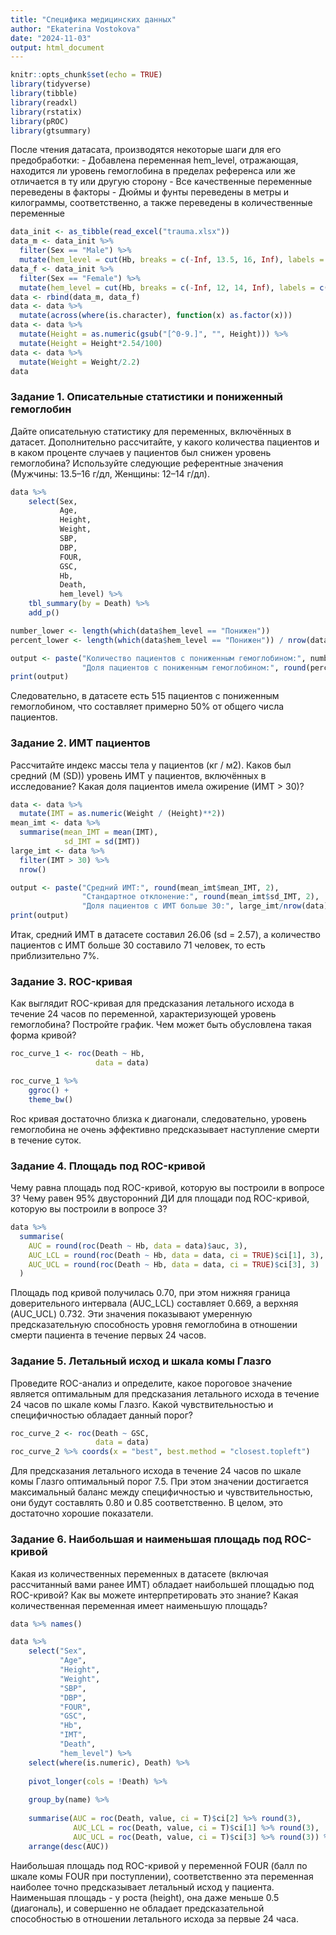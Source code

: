 ```yaml
---
title: "Специфика медицинских данных"
author: "Ekaterina Vostokova"
date: "2024-11-03"
output: html_document
---
```


```r
knitr::opts_chunk$set(echo = TRUE)
library(tidyverse)
library(tibble)
library(readxl)
library(rstatix)
library(pROC)
library(gtsummary)
```

После чтения датасата, производятся некоторые шаги для его предобработки:
- Добавлена переменная hem_level, отражающая, находится ли уровень гемоглобина в пределах референса или же отличается в ту или другую сторону
- Все качественные переменные переведены в факторы
- Дюймы и фунты переведены в метры и килограммы, соответственно, а также переведены в количественные переменные

```r
data_init <- as_tibble(read_excel("trauma.xlsx"))
data_m <- data_init %>% 
  filter(Sex == "Male") %>% 
  mutate(hem_level = cut(Hb, breaks = c(-Inf, 13.5, 16, Inf), labels = c("Понижен", "В норме", "Повышен")))
data_f <- data_init %>% 
  filter(Sex == "Female") %>% 
  mutate(hem_level = cut(Hb, breaks = c(-Inf, 12, 14, Inf), labels = c("Понижен", "В норме", "Повышен")))
data <- rbind(data_m, data_f)
data <- data %>%
  mutate(across(where(is.character), function(x) as.factor(x)))
data <- data %>%
  mutate(Height = as.numeric(gsub("[^0-9.]", "", Height))) %>%
  mutate(Height = Height*2.54/100)
data <- data %>%
  mutate(Weight = Weight/2.2)
data
```


### Задание 1. Описательные статистики и пониженный гемоглобин

Дайте описательную статистику для переменных, включённых в датасет. Дополнительно
рассчитайте, у какого количества пациентов и в каком проценте случаев у пациентов был
снижен уровень гемоглобина? Используйте следующие референтные значения (Мужчины:
13.5–16 г/дл, Женщины: 12–14 г/дл).

```r
data %>% 
    select(Sex,
           Age,
           Height,
           Weight,
           SBP,
           DBP,
           FOUR, 
           GSC, 
           Hb, 
           Death, 
           hem_level) %>% 
    tbl_summary(by = Death) %>% 
    add_p()
```


```r
number_lower <- length(which(data$hem_level == "Понижен"))
percent_lower <- length(which(data$hem_level == "Понижен")) / nrow(data)

output <- paste("Количество пациентов с пониженным гемоглобином:", number_lower, 
                "Доля пациентов с пониженным гемоглобином:", round(percent_lower, 2)*100, "%")
print(output)
```

Следовательно, в датасете есть 515 пациентов с пониженным гемоглобином, что составляет примерно 50% от общего числа пациентов.


### Задание 2. ИМТ пациентов

Рассчитайте индекс массы тела у пациентов (кг / м2). Каков был средний (M (SD)) уровень
ИМТ у пациентов, включённых в исследование? Какая доля пациентов имела ожирение (ИМТ
> 30)?

```r
data <- data %>%
  mutate(IMT = as.numeric(Weight / (Height)**2)) 
mean_imt <- data %>%
  summarise(mean_IMT = mean(IMT), 
            sd_IMT = sd(IMT))
large_imt <- data %>%
  filter(IMT > 30) %>%
  nrow()

output <- paste("Средний ИМТ:", round(mean_imt$mean_IMT, 2), 
                "Стандартное отклонение:", round(mean_imt$sd_IMT, 2), 
                "Доля пациентов с ИМТ больше 30:", large_imt/nrow(data)*100, "%")
print(output)
```

Итак, средний ИМТ в датасете составил 26.06 (sd = 2.57), а количество пациентов с ИМТ больше 30 составило 71 человек, то есть приблизительно 7%.




### Задание 3. ROC-кривая
Как выглядит ROC-кривая для предсказания летального исхода в течение 24 часов по
переменной, характеризующей уровень гемоглобина? Постройте график. Чем может быть
обусловлена такая форма кривой?

```r
roc_curve_1 <- roc(Death ~ Hb, 
                   data = data)

roc_curve_1 %>% 
    ggroc() + 
    theme_bw()

```

Roc кривая достаточно близка к диагонали, следовательно, уровень гемоглобина не очень эффективно предсказывает наступление смерти в течение суток. 


### Задание 4. Площадь под ROC-кривой

Чему равна площадь под ROC-кривой, которую вы построили в вопросе 3? Чему равен 95%
двусторонний ДИ для площади под ROC-кривой, которую вы построили в вопросе 3?


```r
data %>%
  summarise(
    AUC = round(roc(Death ~ Hb, data = data)$auc, 3),
    AUC_LCL = round(roc(Death ~ Hb, data = data, ci = TRUE)$ci[1], 3),
    AUC_UCL = round(roc(Death ~ Hb, data = data, ci = TRUE)$ci[3], 3)
  )
```
Площадь под кривой получилась 0.70, при этом нижняя граница доверительного интервала (AUC_LCL) составляет 0.669, а верхняя (AUC_UCL) 0.732. Эти значения показывают умеренную предсказательную способность уровня гемоглобина в отношении смерти пациента в течение первых 24 часов.


### Задание 5. Летальный исход и шкала комы Глазго

Проведите ROC-анализ и определите, какое пороговое значение является оптимальным для
предсказания летального исхода в течение 24 часов по шкале комы Глазго. Какой
чувствительностью и специфичностью обладает данный порог?

```r
roc_curve_2 <- roc(Death ~ GSC, 
                   data = data) 
roc_curve_2 %>% coords(x = "best", best.method = "closest.topleft")
```

Для предсказания летального исхода в течение 24 часов по шкале комы Глазго оптимальный порог 7.5. При этом значении достигается максимальный баланс между специфичностью и чувствительностью, они будут составлять 0.80 и 0.85 соответственно. В целом, это достаточно хорошие показатели.


### Задание 6. Наибольшая и наименьшая площадь под ROC-кривой

Какая из количественных переменных в датасете (включая рассчитанный вами ранее ИМТ)
обладает наибольшей площадью под ROC-кривой? Как вы можете интерпретировать это
знание? Какая количественная переменная имеет наименьшую площадь?


```r

data %>% names()

data %>% 
    select("Sex",
           "Age",
           "Height",
           "Weight",
           "SBP",
           "DBP",
           "FOUR", 
           "GSC", 
           "Hb", 
           "IMT",
           "Death", 
           "hem_level") %>% 
    select(where(is.numeric), Death) %>%
  
    pivot_longer(cols = !Death) %>% 
    
    group_by(name) %>% 
    
    summarise(AUC = roc(Death, value, ci = T)$ci[2] %>% round(3),
              AUC_LCL = roc(Death, value, ci = T)$ci[1] %>% round(3),
              AUC_UCL = roc(Death, value, ci = T)$ci[3] %>% round(3)) %>% 
    arrange(desc(AUC))
```

Наибольшая площадь под ROC-кривой у переменной FOUR (балл по шкале комы FOUR при поступлении), соответственно эта переменная наиболее точно предсказывает летальный исход у пациента. Наименьшая площадь - у роста (height), она даже меньше 0.5 (диагональ), и совершенно не обладает предсказательной способностью в отношении летального исхода за первые 24 часа.
